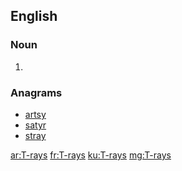 ==English==

===Noun===
{{head|en|plural}}

# {{plural of|T-ray|lang=en|nocat=1}}

===Anagrams===
* [[artsy#English|artsy]]
* [[satyr#English|satyr]]
* [[stray#English|stray]]

[[ar:T-rays]]
[[fr:T-rays]]
[[ku:T-rays]]
[[mg:T-rays]]